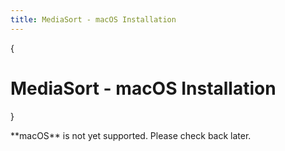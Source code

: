 ```yaml
---
title: MediaSort - macOS Installation
---
```



{<h1>MediaSort - macOS Installation</h1>}

<Callout emoji="❌">
  **macOS** is not yet supported. Please check back later.
</Callout>
